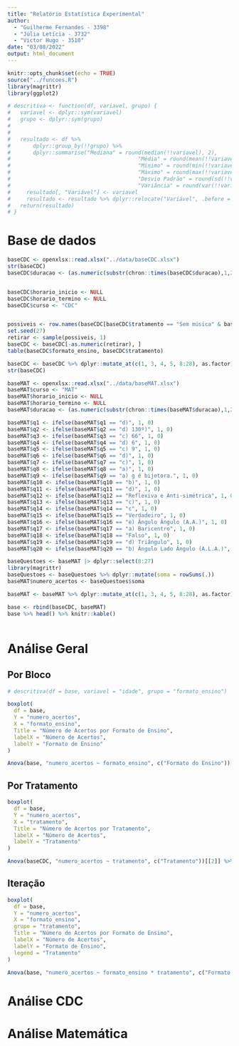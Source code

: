 ---
title: "Relatório Estatística Experimental"
author: 
  - "Guilherme Fernandes - 3398"
  - "Júlia Letícia - 3732"
  - "Victor Hugo - 3510"
date: "03/08/2022"
output: html_document
---

```{r setup, include=FALSE}
knitr::opts_chunk$set(echo = TRUE)
source("../funcoes.R")
library(magrittr)
library(ggplot2)
```

```{r}
# descritiva <- function(df, variavel, grupo) {
#   variavel <- dplyr::sym(variavel)
#   grupo <- dplyr::sym(grupo)
#   
#   
#   resultado <- df %>% 
#       dplyr::group_by(!!grupo) %>% 
#       dplyr::summarise("Mediana" = round(median(!!variavel), 2),
#     									 "Média" = round(mean(!!variavel), 2),
#     									 "Mínimo" = round(min(!!variavel), 2),
#     									 "Máximo" = round(max(!!variavel), 2),
#     									 "Desvio Padrão" = round(sd(!!variavel), 2),
#     									 "Variância" = round(var(!!variavel), 2))
#     resultado[, "Variável"] <- variavel
#     resultado <- resultado %>% dplyr::relocate("Variável", .before = 1)  
#   return(resultado)
# }
```

# Base de dados

```{r, include=FALSE, echo=FALSE}
baseCDC <- openxlsx::read.xlsx("../data/baseCDC.xlsx")
str(baseCDC)
baseCDC$duracao <- (as.numeric(substr(chron::times(baseCDC$duracao),1,2)) * 60) + as.numeric(substr(chron::times(baseCDC$duracao),4,5)) + (as.numeric(substr(chron::times(baseCDC$duracao),7,8)) / 60)


baseCDC$horario_inicio <- NULL
baseCDC$horario_termino <- NULL
baseCDC$curso <- "CDC"


possiveis <- row.names(baseCDC[baseCDC$tratamento == "Sem música" & baseCDC$formato_ensino == "Remota", ])
set.seed(27)
retirar <- sample(possiveis, 1)
baseCDC <- baseCDC[-as.numeric(retirar), ]
table(baseCDC$formato_ensino, baseCDC$tratamento)

baseCDC <- baseCDC %>% dplyr::mutate_at(c(1, 3, 4, 5, 8:28), as.factor)
str(baseCDC)
```

```{r, include=FALSE, echo=FALSE}
baseMAT <- openxlsx::read.xlsx("../data/baseMAT.xlsx")
baseMAT$curso <- "MAT"
baseMAT$horario_inicio <- NULL
baseMAT$horario_termino <- NULL
baseMAT$duracao <- (as.numeric(substr(chron::times(baseMAT$duracao),1,2)) * 60) + as.numeric(substr(chron::times(baseMAT$duracao),4,5)) + (as.numeric(substr(chron::times(baseMAT$duracao),7,8)) / 60)

baseMAT$q1 <- ifelse(baseMAT$q1 == "d)", 1, 0)
baseMAT$q2 <- ifelse(baseMAT$q2 == "d) 130º)", 1, 0)
baseMAT$q3 <- ifelse(baseMAT$q3 == "c) 66", 1, 0)
baseMAT$q4 <- ifelse(baseMAT$q4 == "d) 6", 1, 0)
baseMAT$q5 <- ifelse(baseMAT$q5 == "c) 9", 1, 0)
baseMAT$q6 <- ifelse(baseMAT$q6 == "d)", 1, 0)
baseMAT$q7 <- ifelse(baseMAT$q7 == "c)", 1, 0)
baseMAT$q8 <- ifelse(baseMAT$q8 == "a)", 1, 0)
baseMAT$q9 <- ifelse(baseMAT$q9 == "a) g é bijetora.", 1, 0)
baseMAT$q10 <- ifelse(baseMAT$q10 == "b)", 1, 0)
baseMAT$q11 <- ifelse(baseMAT$q11 == "d)", 1, 0)
baseMAT$q12 <- ifelse(baseMAT$q12 == "Reflexiva e Anti-simétrica", 1, 0)
baseMAT$q13 <- ifelse(baseMAT$q13 == "c)", 1, 0)
baseMAT$q14 <- ifelse(baseMAT$q14 == "c", 1, 0)
baseMAT$q15 <- ifelse(baseMAT$q15 == "Verdadeiro", 1, 0)
baseMAT$q16 <- ifelse(baseMAT$q16 == "e) Ângulo Ângulo (A.A.)", 1, 0)
baseMAT$q17 <- ifelse(baseMAT$q17 == "a) Baricentro", 1, 0)
baseMAT$q18 <- ifelse(baseMAT$q18 == "Falso", 1, 0)
baseMAT$q19 <- ifelse(baseMAT$q19 == "d) Triângulo", 1, 0)
baseMAT$q20 <- ifelse(baseMAT$q20 == "b) Ângulo Lado Ângulo (A.L.A.)", 1, 0)

baseQuestoes <- baseMAT |> dplyr::select(8:27)
library(magrittr)
baseQuestoes <- baseQuestoes %>% dplyr::mutate(soma = rowSums(.))
baseMAT$numero_acertos <- baseQuestoes$soma

baseMAT <- baseMAT %>% dplyr::mutate_at(c(1, 3, 4, 5, 8:28), as.factor)
```

```{r, echo=FALSE}
base <- rbind(baseCDC, baseMAT)
base %>% head() %>% knitr::kable()
```

```{r, include=FALSE, echo=FALSE}

```


# Análise Geral

## Por Bloco

```{r, echo=FALSE}
# descritiva(df = base, variavel = "idade", grupo = "formato_ensino")
```

```{r, echo=FALSE, fig.align='center'}
boxplot(
  df = base,
  Y = "numero_acertos",
  X = "formato_ensino",
  Title = "Número de Acertos por Formato de Ensino",
  labelX = "Número de Acertos",
  labelY = "Formato de Ensino"
)
```

```{r, echo=FALSE}
Anova(base, "numero_acertos ~ formato_ensino", c("Formato do Ensino"))[[2]] %>% knitr::kable()
```


## Por Tratamento

```{r}
boxplot(
  df = base,
  Y = "numero_acertos",
  X = "tratamento",
  Title = "Número de Acertos por Tratamento",
  labelX = "Número de Acertos",
  labelY = "Tratamento"
)
```


```{r}
Anova(baseCDC, "numero_acertos ~ tratamento", c("Tratamento"))[[2]] %>% knitr::kable()
```

## Iteração


```{r, echo=FALSE, fig.align='center'}
boxplot(
  df = base,
  Y = "numero_acertos",
  X = "formato_ensino",
  grupo = "tratamento",
  Title = "Número de Acertos por Formato de Ensino",
  labelX = "Número de Acertos",
  labelY = "Formato de Ensino",
  legend = "Tratamento"
)
```

```{r}
Anova(base, "numero_acertos ~ formato_ensino * tratamento", c("Formato do Ensino", "Tratamento", "Formato do Ensino : Tratamento"))[[2]] %>% knitr::kable()
```



# Análise CDC




# Análise Matemática






